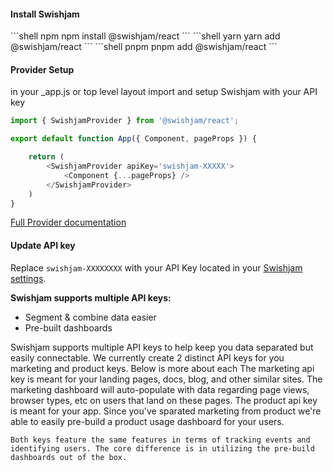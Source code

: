 #### Install Swishjam

<CodeGroup>
```shell npm 
npm install @swishjam/react
```
```shell yarn 
yarn add @swishjam/react
```
```shell pnpm 
pnpm add @swishjam/react
```
</CodeGroup>

#### Provider Setup

  in your _app.js or top level layout import and setup Swishjam with your API key 
```javascript _app.js 
import { SwishjamProvider } from '@swishjam/react';

export default function App({ Component, pageProps }) {

    return (
        <SwishjamProvider apiKey='swishjam-XXXXX'>
            <Component {...pageProps} />
        </SwishjamProvider>
    )
} 
```
<Info>[Full Provider documentation](/sdk/react/install#full-provider-options)</Info>

#### Update API key

Replace `swishjam-XXXXXXXX` with your API Key located in your <a target="_blank" href="https://app.swishjam.com/settings">Swishjam settings</a>.

**Swishjam supports multiple API keys:**
- Segment & combine data easier
- Pre-built dashboards

<Accordion title="Learn About Marketing vs Product API Key">
    Swishjam supports multiple API keys to help keep you data separated but easily connectable. We currently create 2 distinct API keys for you marketing and product keys. Below is more about each 
    <CardGroup cols={2}>
        <Card title="Marketing API Key" icon="filter">
            The marketing api key is meant for your landing pages, docs, blog, and other similar sites. The marketing dashboard will auto-populate with data regarding page views, browser types, etc on users that land on these pages.
        </Card>
        <Card title="Product API Key" icon="arrow-pointer">
            The product api key is meant for your app. Since you've sparated marketing from product we're able to easily pre-build a product usage dashboard for your users.
        </Card>
    </CardGroup>

    Both keys feature the same features in terms of tracking events and identifying users. The core difference is in utilizing the pre-build dashboards out of the box.
</Accordion>  